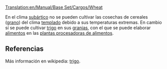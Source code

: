 [[Translation:en/Manual/Base Set/Cargos/Wheat]]

{{es/Carga| carga  = 
| imagen = Grain.png
| producida =[[es/Manual/Base Set/Industries/Granja|Granja]]
| aceptada  =[[es/Manual/Base Set/Industries/Planta procesadora de alimentos|Planta procesadora de alimentos]]
}}
En el clima [[es/Manual/Clima|subártico]] no se pueden cultivar las cosechas de cereales ([[es/Manual/Base Set/Cargos/Grano|grano]]) del clima [[es/Manual/Clima|templado]] debido a sus temperaturas extremas. En cambio sí se puede cultivar [[es/Manual/Base Set/Cargos/Trigo|trigo]] en sus [[es/Manual/Base Set/Industries/Granja|granjas]], con el que se puede elaborar [[es/Manual/Base Set/Cargos/Alimentos|alimentos]] en las [[es/Manual/Base Set/Industries/Planta procesadora de alimentos|plantas procesadoras de alimentos]].


==Referencias==
Más información en wikipedia: [https://www.wikipedia.org/wiki/es:trigo trigo].